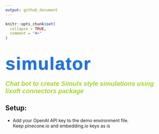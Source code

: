 ```yaml
---
output: github_document
---
```


<!-- README.md is generated from README.Rmd. Please edit that file -->

```r
knitr::opts_chunk$set(
  collapse = TRUE,
  comment = "#>"
)
```

# [simulator]{.cool-font}

<link href="https://fonts.googleapis.com/css2?family=Orbitron:wght@700&display=swap" rel="stylesheet">


<style>
.cool-font {
  font-family: 'Orbitron', sans-serif;
  font-size: 2em;
  color: #1a73e8;
  letter-spacing: 2px;
  text-shadow: 1px 1px 2px #888;
}
</style>


<style>
.cool-font2 {
  font-family: 'Orbitron', sans-serif;
  font-size: 20;
  color: #a2d52c;
}
</style>

##### [Chat bot to create Simulx style simulations using lixoft connectors package]{.cool-font2}

## Setup:

-   Add your OpenAI API key to the demo environment file.\
    Keep pinecone.io and embedding.io keys as is

